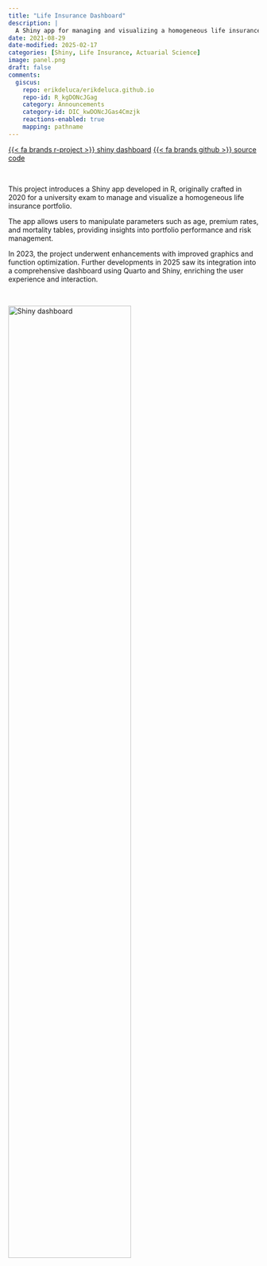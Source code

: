 ```yaml
---
title: "Life Insurance Dashboard"
description: |
  A Shiny app for managing and visualizing a homogeneous life insurance portfolio.
date: 2021-08-29
date-modified: 2025-02-17
categories: [Shiny, Life Insurance, Actuarial Science]
image: panel.png
draft: false
comments:
  giscus:
    repo: erikdeluca/erikdeluca.github.io
    repo-id: R_kgDONcJGag
    category: Announcements
    category-id: DIC_kwDONcJGas4Cmzjk
    reactions-enabled: true
    mapping: pathname
---
```


[{{< fa brands r-project >}} shiny dashboard](https://erikdeluca.shinyapps.io/Life-Insurance-Portfolio-Dashboard/){.btn target=_blank} [{{< fa brands github >}} source code](https://github.com/erikdeluca/Portafoglio-assicurazioni-vita){.btn target=_blank}

<br>

This project introduces a Shiny app developed in R, originally crafted in 2020 for a university exam to manage and visualize a homogeneous life insurance portfolio. 

The app allows users to manipulate parameters such as age, premium rates, and mortality tables, providing insights into portfolio performance and risk management. 

In 2023, the project underwent enhancements with improved graphics and function optimization. 
Further developments in 2025 saw its integration into a comprehensive dashboard using Quarto and Shiny, enriching the user experience and interaction. 

<!-- While still in development, the app is a valuable educational tool, currently available only in Italian, with plans to broaden its accessibility and features in future updates. -->

<!-- # Motivation -->

<!-- It doesn't get much better than playing around with data that mean a lot to you. For me, that's my Strava data (yes, I do recognize that that might sound a bit silly) -- I'm fortunate enough to have near-immediate access to some of the greatest hiking trails around (yes, I also recognize that I'm totally biased), and spending my free time romping around our local mountains has been so important for my mental health. *So,* when I was ready to do my first real deep-dive into learning how to build Shiny apps and dashboards, I knew these were the data I needed to use. -->

<!-- # What's on the dashboard? -->

<!-- This is very much an ongoing work in-progress, but the first version included a "Gear Garage" for tracking mileage on my hiking boots and bike, an activity heat map of all recorded hikes, bike rides, and walks, visualizations for exploring activity distance and elevation gain, and an interactive table of the raw data. -->

<!-- There are many more visualizations and features I'd love to add (but have been severely lacking the time to do so). I also still manually retrieve new activities using the Strava API via the [`{rStrava}` package](https://github.com/fawda123/rStrava), but I hope to automate this in the next version. Stay tuned! -->

<br>

<img class="img-styling" src="panel.png" alt="Shiny dashboard" width="70%">

